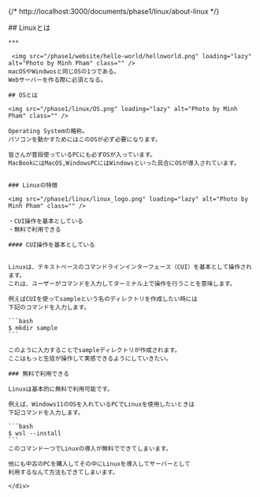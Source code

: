 {/* http://localhost:3000/documents/phase1/linux/about-linux */}

<div class="bg-white">
    <div class="whitespace-nowrap mx-auto max-w-screen-md ">
    ## Linuxとは

    ***

     <img src="/phase1/website/hello-world/helloworld.png" loading="lazy" alt="Photo by Minh Pham" class="" />
    macOSやWindwosと同じOSの1つである。
    Webサーバーを作る際に必須となる。

    ## OSとは

    <img src="/phase1/linux/OS.png" loading="lazy" alt="Photo by Minh Pham" class="" />

    Operating Systemの略称。
    パソコンを動かすためにはこのOSが必ず必要になります。

    皆さんが普段使っているPCにも必ずOSが入っています。
    MacBookにはMacOS,WindowsPCにはWindowsといった具合にOSが導入されています。


    ### Linuxの特徴

    <img src="/phase1/linux/linux_logo.png" loading="lazy" alt="Photo by Minh Pham" class="" />

    ・CUI操作を基本としている
    ・無料で利用できる

    #### CUI操作を基本としている


    Linuxは、テキストベースのコマンドラインインターフェース（CUI）を基本として操作されます。
    これは、ユーザーがコマンドを入力してターミナル上で操作を行うことを意味します。

    例えばCUIを使ってsampleという名のディレクトリを作成したい時には
    下記のコマンドを入力します。

    ```bash
    $ mkdir sample
    ```

    このように入力することでsampleディレクトリが作成されます。
    ここはもっと生徒が操作して実感できるようにしていきたい。

    ### 無料で利用できる

    Linuxは基本的に無料で利用可能です。

    例えば、Windows11のOSを入れているPCでLinuxを使用したいときは
    下記コマンドを入力します。

    ```bash
    $ wsl --install
    ```
    このコマンド一つでLinuxの導入が無料でできてしまいます。

    他にも中古のPCを購入してその中にLinuxを導入してサーバーとして
    利用するなんて方法もできてしまいます。

    </div>

</div>
